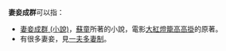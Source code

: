 '''妻妾成群'''可以指：
* [[妻妾成群_(小說)|妻妾成群 (小說)]]，[[蘇童|蘇童]]所著的小說，電影[[大紅燈籠高高掛|大紅燈籠高高掛]]的原著。
* 有很多妻妾，見[[一夫多妻制|一夫多妻制]]。
{{disambig|Cat=四字消歧义}}